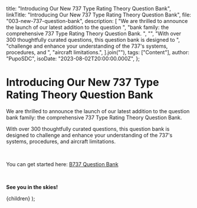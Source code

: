 
  title: "Introducing Our New 737 Type Rating Theory Question Bank",
  linkTitle: "Introducing Our New 737 Type Rating Theory Question Bank",
  file: "003-new-737-question-bank",
  description: [
    "We are thrilled to announce the launch of our latest addition to the question ",
    "bank family: the comprehensive 737 Type Rating Theory Question Bank. ",
    "",
    "With over 300 thoughtfully curated questions, this question bank is designed to ",
    "challenge and enhance your understanding of the 737's  systems, procedures, and ",
    "aircraft limitations.",
  ].join(""),
  tags: ["Content"],
  author: "PupoSDC",
  isoDate: "2023-08-02T20:00:00.000Z",
};

# Introducing Our New 737 Type Rating Theory Question Bank

We are thrilled to announce the launch of our latest addition to the question
bank family: the comprehensive 737 Type Rating Theory Question Bank.

With over 300 thoughtfully curated questions, this question bank is designed to
challenge and enhance your understanding of the 737's systems, procedures, and
aircraft limitations.


<br />

You can get started here: [B737 Question Bank](/modules/type)

<br />

**See you in the skies!**

  <BlogPageLayout meta={meta}>{children}</BlogPageLayout>
);
